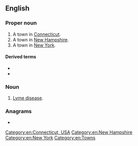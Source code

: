 {{also|lyme}}
==English==

===Proper noun===
{{en-proper noun}}

# A town in [[Connecticut]].
# A town in [[New Hampshire]].
# A town in [[New York]].

====Derived terms====
* {{l|en|Lyme Regis}}
* {{l|en|Newcastle-under-Lyme}}

===Noun===
{{en-noun|-}}

# [[Lyme disease]].

===Anagrams===
* {{anagrams|en|elmy|myel-|yelm|ylem}}

[[Category:en:Connecticut, USA]]
[[Category:en:New Hampshire]]
[[Category:en:New York]]
[[Category:en:Towns]]